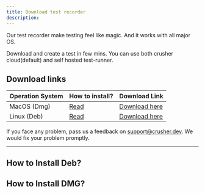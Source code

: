 ```yaml
---
title: Download test recorder
description:
---
```




Our test recorder make testing feel like magic. And it works with all major OS.

Download and create a test in few mins. You can use both crusher cloud(default) and self hosted test-runner.

## Download links

| Operation System | How to install? | Download Link |
|--|--|--|
|  MacOS (Dmg) | [Read](/docs/how-to/installing-crusher-recorder#how-to-install-dmg-on-mac-os)  | [Download here](https://github.com/crusherdev/crusher-downloads/releases/download/0.99/crusher-recorder.dmg) |
|  Linux (Deb)| [Read](/docs/how-to/installing-crusher-recorder#how-to-install-deb)  | [Download here](https://github.com/crusherdev/crusher-downloads/releases/download/0.99/crusher-recorder.deb) |


If you face any problem, pass us a feedback on support@crusher.dev. We would
fix your problem promptly.

<hr/>

## How to Install Deb?




## How to Install DMG?